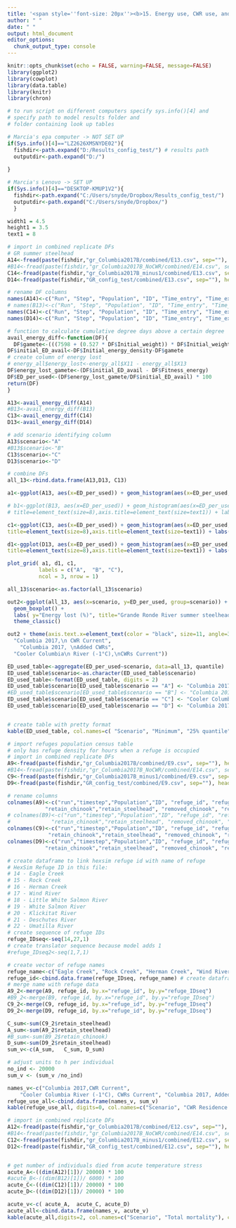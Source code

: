 ```yaml
---
title: '<span style=''font-size: 20px''><b>15. Energy use, CWR use, and survivorship results for Grande Ronde River summer steelhead under year 2017 temperatures for the Columbia River with simulated additional coldwater refuges</b></style>'
author: " "
date: " "
output: html_document
editor_options: 
  chunk_output_type: console
---
```


```r
knitr::opts_chunk$set(echo = FALSE, warning=FALSE, message=FALSE)
library(ggplot2)
library(cowplot)
library(data.table)
library(knitr)
library(chron)
```

```r
# to run script on different computers specify sys.info()[4] and
# specify path to model results folder and
# folder containing look up tables

# Marcia's epa computer -> NOT SET UP
if(Sys.info()[4]=="LZ2626XMSNYDE02"){
  fishdir<-path.expand("D:/Results_config_test/") # results path
  outputdir<-path.expand("D:/")
  
}

# Marcia's Lenovo -> SET UP
if(Sys.info()[4]=="DESKTOP-KMUP1V2"){
  fishdir<-path.expand("C:/Users/snyde/Dropbox/Results_config_test/")
  outputdir<-path.expand("C:/Users/snyde/Dropbox/")
  }
```

```r
width1 = 4.5
height1 = 3.5
text1 = 8
```

```r
# import in combined replicate DFs
# GR summer steelhead
A14<-fread(paste(fishdir,"gr_Columbia2017B/combined/E13.csv", sep=""), header=TRUE, sep=",")
#B14<-fread(paste(fishdir,"gr_Columbia2017B_NoCWR/combined/E14.csv", sep=""), header=TRUE, sep=",")
C14<-fread(paste(fishdir,"gr_Columbia2017B_minus1/combined/E13.csv", sep=""), header=TRUE, sep=",")
D14<-fread(paste(fishdir,"GR_config_test/combined/E13.csv", sep=""), header=TRUE, sep=",")

# rename DF columns
names(A14)<-c("Run", "Step", "Population", "ID", "Time_entry", "Time_exit", "Time_in_system", "Time_remaining", "Total_hours_cold_water", "Initial_weight", "Initial_energy_density", "Fitness_weight", "Fitness_energy_density", "Fitness_energy")
# names(B13)<-c("Run", "Step", "Population", "ID", "Time_entry", "Time_exit", "Time_in_system", "Time_remaining", "Total_hours_cold_water", "Initial_weight", "Initial_energy_density", "Fitness_weight", "Fitness_energy_density", "Fitness_energy")
names(C14)<-c("Run", "Step", "Population", "ID", "Time_entry", "Time_exit", "Time_in_system", "Time_remaining", "Total_hours_cold_water", "Initial_weight", "Initial_energy_density", "Fitness_weight", "Fitness_energy_density", "Fitness_energy")
names(D14)<-c("Run", "Step", "Population", "ID", "Time_entry", "Time_exit", "Time_in_system", "Time_remaining", "Total_hours_cold_water", "Initial_weight", "Initial_energy_density", "Fitness_weight", "Fitness_energy_density", "Fitness_energy")

```


```r
# function to calculate cumulative degree days above a certain degree
avail_energy_diff<-function(DF){
  DF$gamete<-(((7598 + (0.527 * DF$Initial_weight)) * DF$Initial_weight) * 0.068) / DF$Initial_weight
DF$initial_ED_avail<-DF$Initial_energy_density-DF$gamete
# create column of energy lost
# energy_all$energy_lost<-energy_all$X11 - energy_all$X13
DF$energy_lost_gamete<-(DF$initial_ED_avail - DF$Fitness_energy) 
DF$ED_per_used<-(DF$energy_lost_gamete/DF$initial_ED_avail) * 100
return(DF)
}

A13<-avail_energy_diff(A14)
#B13<-avail_energy_diff(B13)
C13<-avail_energy_diff(C14)
D13<-avail_energy_diff(D14)

# add scenario identifying column
A13$scenario<-"A"
#B13$scenario<-"B"
C13$scenario<-"C"
D13$scenario<-"D"

# combine DFs 
all_13<-rbind.data.frame(A13,D13, C13)
```


```r
a1<-ggplot(A13, aes(x=ED_per_used)) + geom_histogram(aes(x=ED_per_used, y=100 * (..count..)/sum(..count..))) + xlim(0,55) + ylim(0,25) + theme_classic() + theme(legend.position="none", axis.text=element_text(size=text1),  title=element_text(size=8),axis.title=element_text(size=text1)) + labs(x="Energy Used (%)", y="Percent", title="Columbia 2017, \nCWR Current") 
```

```r
# b1<-ggplot(B13, aes(x=ED_per_used)) + geom_histogram(aes(x=ED_per_used, y=100 * (..count..)/sum(..count..))) + xlim(0,55) + ylim(0,25) + theme_classic() + theme(legend.position="none", axis.text=element_text(size=text1),
# title=element_text(size=8),axis.title=element_text(size=text1)) + labs(x="Energy Used (%)", y="Percent", title="Columbia 2017, \nNo CWR")
```

```r
c1<-ggplot(C13, aes(x=ED_per_used)) + geom_histogram(aes(x=ED_per_used, y=100 * (..count..)/sum(..count..))) + xlim(0,55) + ylim(0,25) + theme_classic() + theme(legend.position="none", axis.text=element_text(size=text1),
title=element_text(size=8),axis.title=element_text(size=text1)) + labs(x="Energy Used (%)", y="Percent", title="Cooler Columbia\n River (-1°C),\nCWRs Current")
```

```r
d1<-ggplot(D13, aes(x=ED_per_used)) + geom_histogram(aes(x=ED_per_used, y=100 * (..count..)/sum(..count..))) + xlim(0,55) + ylim(0,25) + theme_classic() + theme(legend.position="none", axis.text=element_text(size=text1),
title=element_text(size=8),axis.title=element_text(size=text1)) + labs(x="Energy Used (%)", y="Percent", title="Columbia 2017, \nAdded CWRs")
```

```r
plot_grid( a1, d1, c1,
          labels = c("A",  "B", "C"),
          ncol = 3, nrow = 1)
```


```r
all_13$scenario<-as.factor(all_13$scenario)

out2<-ggplot(all_13, aes(x=scenario, y=ED_per_used, group=scenario)) +   
  geom_boxplot() + 
  labs( y="Energy lost (%)", title="Grande Ronde River summer steelhead") + 
  theme_classic() 

out2 + theme(axis.text.x=element_text(color = "black", size=11, angle=30, vjust=.8, hjust=0.8), axis.title.x=element_blank(),) + scale_x_discrete(limits=c("A", "D", "C"), labels=c(
  "Columbia 2017,\n CWR Current",
    "Columbia 2017, \nAdded CWRs",
  "Cooler Columbia\n River (-1°C),\nCWRs Current")) 
```


```r
ED_used_table<-aggregate(ED_per_used~scenario, data=all_13, quantile)
ED_used_table$scenario<-as.character(ED_used_table$scenario)
ED_used_table<-format(ED_used_table, digits = 2)
ED_used_table$scenario[ED_used_table$scenario == "A"] <- "Columbia 2017, CWR Current"
#ED_used_table$scenario[ED_used_table$scenario == "B"] <- "Columbia 2017, No CWR"
ED_used_table$scenario[ED_used_table$scenario == "C"] <- "Cooler Columbia River (-1°C), CWRs Current"
ED_used_table$scenario[ED_used_table$scenario == "D"] <- "Columbia 2017, Added CWRs"


# create table with pretty format
kable(ED_used_table, col.names=c( "Scenario", "Minimum", "25% quantile","Median", "75% quantile", "Maximum"),row.names=FALSE, caption="Table 15.1 Percent energy used across different HexSim thermalscapes summarized for Grande Ronde River summer steelhead.", digits=1)
```


```r
# import refuges population census table
# only has refuge density for hours when a refuge is occupied
# import in combined replicate DFs
A9<-fread(paste(fishdir,"gr_Columbia2017B/combined/E9.csv", sep=""), header=TRUE, sep=",")
#B14<-fread(paste(fishdir,"gr_Columbia2017B_NoCWR/combined/E14.csv", sep=""), header=TRUE, sep=",")
C9<-fread(paste(fishdir,"gr_Columbia2017B_minus1/combined/E9.csv", sep=""), header=TRUE, sep=",")
D9<-fread(paste(fishdir,"GR_config_test/combined/E9.csv", sep=""), header=TRUE, sep=",")

# rename columns
colnames(A9)<-c("run","timestep","Population","ID", "refuge_id", "refuge_depth_chinook" ,"refuge_depth_steelhead", "effective_volume_chinook","effective_volume_steelhead", "current_refuge_density",
            "retain_chinook","retain_steelhead", "removed_chinook", "removed_steelhead")
# colnames(B9)<-c("run","timestep","Population","ID", "refuge_id", "refuge_depth_chinook" ,"refuge_depth_steelhead", "effective_volume_chinook","effective_volume_steelhead", "current_refuge_density",
#             "retain_chinook","retain_steelhead", "removed_chinook", "removed_steelhead")
colnames(C9)<-c("run","timestep","Population","ID", "refuge_id", "refuge_depth_chinook" ,"refuge_depth_steelhead", "effective_volume_chinook","effective_volume_steelhead", "current_refuge_density",
             "retain_chinook","retain_steelhead", "removed_chinook", "removed_steelhead")
colnames(D9)<-c("run","timestep","Population","ID", "refuge_id", "refuge_depth_chinook" ,"refuge_depth_steelhead", "effective_volume_chinook","effective_volume_steelhead", "current_refuge_density",
            "retain_chinook","retain_steelhead", "removed_chinook", "removed_steelhead")

# create dataframe to link hexsim refuge id with name of refuge
# HexSim Refuge ID in this file:
# 14 - Eagle Creek
# 15 - Rock Creek
# 16 - Herman Creek
# 17 - Wind River
# 18 - Little White Salmon River
# 19 - White Salmon River
# 20 - Klickitat River
# 21 - Deschutes River
# 22 - Umatilla River
# create sequence of refuge IDs
refuge_IDseq<-seq(14,27,1)
# create translator sequence because model adds 1 
#refuge_IDseq2<-seq(1,7,1)

# create vector of refuge names
refuge_name<-c("Eagle Creek", "Rock Creek", "Herman Creek", "Wind River", "Little White Salmon River","White Salmon River", "Klickitat River", "Deschutes River",  "experimental1", "Umatilla River", "experiment2", "experiment3", "experiment4", "experiment5")
refuge_id<-cbind.data.frame(refuge_IDseq, refuge_name) # create dataframe to link refuge ID value with refuge Name
# merge name with refuge data
A9_2<-merge(A9, refuge_id, by.x="refuge_id", by.y="refuge_IDseq")
#B9_2<-merge(B9, refuge_id, by.x="refuge_id", by.y="refuge_IDseq")
C9_2<-merge(C9, refuge_id, by.x="refuge_id", by.y="refuge_IDseq")
D9_2<-merge(D9, refuge_id, by.x="refuge_id", by.y="refuge_IDseq")

C_sum<-sum(C9_2$retain_steelhead)
A_sum<-sum(A9_2$retain_steelhead)
#B_sum<-sum(B9_2$retain_chinook)
D_sum<-sum(D9_2$retain_steelhead)
sum_v<-c(A_sum,   C_sum, D_sum)

# adjust units to h per individual
no_ind <- 20000
sum_v <- (sum_v /no_ind)

names_v<-c("Columbia 2017,CWR Current",
    "Cooler Columbia River (-1°C), CWRs Current", "Columbia 2017, Added CWRs")
refuge_use_all<-cbind.data.frame(names_v, sum_v)
kable(refuge_use_all, digits=0, col.names=c("Scenario", "CWR Residence (h/individual)"), caption="Table 15.2 Model output for hours residing in cold water refuges summarized for Grande Ronde River summer steelhead.")
```

```r
# import in combined replicate DFs
A12<-fread(paste(fishdir,"gr_Columbia2017B/combined/E12.csv", sep=""), header=TRUE, sep=",")
#B14<-fread(paste(fishdir,"gr_Columbia2017B_NoCWR/combined/E14.csv", sep=""), header=TRUE, sep=",")
C12<-fread(paste(fishdir,"gr_Columbia2017B_minus1/combined/E12.csv", sep=""), header=TRUE, sep=",")
D12<-fread(paste(fishdir,"GR_config_test/combined/E12.csv", sep=""), header=TRUE, sep=",")


# get number of individuals died from acute temperature stress
acute_A<-((dim(A12)[1])/ 20000) * 100
#acute_B<-((dim(B12)[1])/ 6000) * 100
acute_C<-((dim(C12)[1])/ 20000) * 100
acute_D<-((dim(D12)[1])/ 20000) * 100

acute_v<-c( acute_A,  acute_C, acute_D)
acute_all<-cbind.data.frame(names_v, acute_v)
kable(acute_all,digits=2, col.names=c("Scenario", "Total mortality"), caption="Table 15.3 Model output for percent of individuals dying from acute temperature stress summarized for Grande Ronde River summer steelhead.")

```




